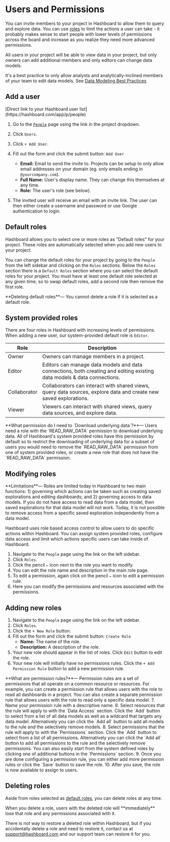 
# Users and Permissions

You can invite members to your project in Hashboard to allow them to query and
explore data. You can use [roles](/docs/project-management/users-and-permissions) to
limit the actions a user can take - it probably makes sense to start people with
lower levels of permissions across the board and increase as you realize they
need more advanced permissions.

All users in your project will be able to view data in your project, but only
owners can add additional members and only editors can change data models.

It's a best practice to only allow analysts and analytically-inclined members
of your team to edit data models. See [Data Modeling Best Practices](/docs/data-modeling/best-practices)

## Add a user

<Callout type="info">
  [Direct link to your Hashboard user list](https://hashboard.com/app/p/people)
</Callout>

1. Go to the [`People`](https://hashboard.com/app/p/people) page using the link in
   the project dropdown.
2. Click `Users`.
3. Click `+ Add User`.
4. Fill out the form and click the submit button: `Add User`

   - **Email:** Email to send the invite to. Projects can be setup to only allow
     email addresses on your domain (eg. only emails ending in
     `@yourcompany.com`).
   - **Full Name:** User's display name. They can change this themselves at any time.
   - **Role:** The user's role (see below).

5. The invited user will receive an email with an invite link. The user can then
   either create a username and password or use Google authentication to login.

## Default roles

Hashboard allows you to select one or more roles as "Default roles" for your project.
These roles are automatically selected when you add new users to your project. 

You can change the default roles for your project by going to the `People` from the left sidebar and clicking on the `Roles` sections.
Below the `Roles` section there is a `Default Roles` section where you can select the default roles for your project. You must have at least
one default role selected at any given time, so to swap default roles, add a second role then remove the first role.

<Callout type="info">
  **Deleting default roles**— You cannot delete a role if it is selected as a default role.
</Callout>

## System provided roles

There are four roles in Hashboard with increasing levels of permissions. When adding a new user, our system-provided default role is `Editor`. 

| Role         | Description                                                                                                            |
| ------------ | ---------------------------------------------------------------------------------------------------------------------- |
| Owner        | Owners can manage members in a project.                                                                                |
| Editor       | Editors can manage data models and data connections, both creating and editing existing data models & data connections.|
| Collaborator | Collaborators can interact with shared views, query data sources, explore data and create new saved explorations.      |
| Viewer       | Viewers can interact with shared views, query data sources, and explore data.                                          |

<Callout type="info">
  **What permission do I need to `Download underlying data`?**— Users need a role with the `READ_RAW_DATA` permission to download underlying data. 
  All of Hashboard's system provided roles have this permission by default so to restrict the downloading of underlying data for a subset of users you 
  would need to remove the `READ_RAW_DATA` permission from one of system provided roles, or create a new role that does not have the `READ_RAW_DATA` permission.
</Callout>

## Modifying roles

<Callout type="warning">
  **Limitations**— Roles are limited today in Hashboard to two main functions: 1)
  governing which actions can be taken such as creating saved explorations and
  editing dashboards; and 2) governing access to data models. If you do not have
  access to read data from a data model, then saved explorations for that data
  model will not work. Today, it is not possible to remove access from a
  specific saved exploration independently from a data model.
</Callout>

Hashboard uses role based access control to allow users to do specific actions within Hashboard. You can assign system provided roles, configure data access and limit which actions specific users can take inside of Hashboard.

1. Navigate to the `People` page using the link on the left sidebar.
2. Click `Roles`.
3. Click the pencil `✏️` icon next to the role you want to modify.
4. You can edit the role name and description in the main role page.
5. To edit a permission, again click on the pencil `✏️` icon to edit a permission rule.
6. Here you can modify the permissions and resources associated with the permissions.

## Adding new roles

1. Navigate to the `People` page using the link on the left sidebar.
2. Click `Roles`.
3. Click the `+ New Role` button.
4. Fill out the form and click the submit button: `Create Role`
   - **Name:** The name of the role.
   - **Description:** A description of the role.
5. Your new role should appear in the list of roles. Click `Edit` button to edit the role.
6. Your new role will initially have no permissions rules. Click the `+ Add Permission Rule` button to add a new permission rule.
<Callout type="info">
  **What are permission rules?**— Permission rules are a set of permissions that all operate on a common resource or resources. 
  For example, you can create a permission rule that allows users with the role to read all dashboards in a project. 
  You can also create a separate permission rule that allows users with the role to read only a specific data model.
</Callout>
7. Name your permission rule with a descriptive name. 
8. Select resources that the rule will apply to with the `Data Access` section. 
Click the `Add` button to select from a list of all data models as well as a wildcard that targets any data model. Alternatively you can click the `Add all` button to add all models to the rule and the selectively remove models.
8. Select permissions that the rule will apply to with the `Permissions` section. 
Click the `Add` button to select from a list of all permissions. Alternatively you can click the `Add all` button to add all permissions to the rule and the selectively remove permissions.
You can also easily start from the system defined roles by clicking one of additional buttons in the `Permissions` section.
9. Once you are done configuring a permission rule, you can either add more permission rules or click the `Save` button to save the role.
10. After you save, the role is now available to assign to users.


## Deleting roles
Aside from roles selected as [default roles](#default-roles), you can delete roles at any time.

<Callout type="error">
  When you delete a role, users with the deleted role will **immediately** lose that role and any permissions associated with it.
</Callout>



There is not way to restore a deleted role within Hashboard, but if you accidentally delete a role and need to restore it, contact us at [support@hashboard.com](mailto:support@hashboard.com)
and our support team can restore it for you.